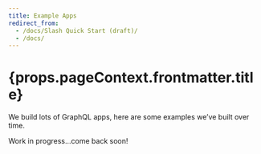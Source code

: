 ```yaml
---
title: Example Apps
redirect_from:
  - /docs/Slash Quick Start (draft)/
  - /docs/
---
```


<h1>{props.pageContext.frontmatter.title}</h1>
<p className="subheading font-weight-regular">
  We build lots of GraphQL apps, here are some examples we’ve built over time.
</p>
<div className="border-bottom" />
<p className="extra-small-text font-weight-regular">
  Work in progress...come back soon!
</p>
